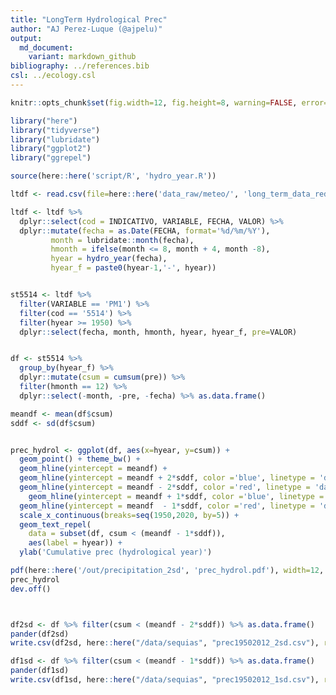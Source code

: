 ```yaml
---
title: "LongTerm Hydrological Prec"
author: "AJ Perez-Luque (@ajpelu)"
output: 
  md_document:
    variant: markdown_github
bibliography: ../references.bib 
csl: ../ecology.csl
---
```


```r
knitr::opts_chunk$set(fig.width=12, fig.height=8, warning=FALSE, error=TRUE, message=FALSE)
```


```r
library("here")
library("tidyverse")
library("lubridate")
library("ggplot2")
library("ggrepel")
```

```r
source(here::here('script/R', 'hydro_year.R'))
```


```r
ltdf <- read.csv(file=here::here('data_raw/meteo/', 'long_term_data_rediam_data.txt'), header=T, sep=';', dec=',')

ltdf <- ltdf %>% 
  dplyr::select(cod = INDICATIVO, VARIABLE, FECHA, VALOR) %>% 
  dplyr::mutate(fecha = as.Date(FECHA, format='%d/%m/%Y'),
         month = lubridate::month(fecha),
         hmonth = ifelse(month <= 8, month + 4, month -8), 
         hyear = hydro_year(fecha),
         hyear_f = paste0(hyear-1,'-', hyear))


st5514 <- ltdf %>% 
  filter(VARIABLE == 'PM1') %>% 
  filter(cod == '5514') %>% 
  filter(hyear >= 1950) %>% 
  dplyr::select(fecha, month, hmonth, hyear, hyear_f, pre=VALOR)


df <- st5514 %>% 
  group_by(hyear_f) %>% 
  dplyr::mutate(csum = cumsum(pre)) %>% 
  filter(hmonth == 12) %>% 
  dplyr::select(-month, -pre, -fecha) %>% as.data.frame()

meandf <- mean(df$csum)
sddf <- sd(df$csum)


prec_hydrol <- ggplot(df, aes(x=hyear, y=csum)) + 
  geom_point() + theme_bw() + 
  geom_hline(yintercept = meandf) + 
  geom_hline(yintercept = meandf + 2*sddf, color ='blue', linetype = 'dashed') +
  geom_hline(yintercept = meandf - 2*sddf, color ='red', linetype = 'dashed') +
    geom_hline(yintercept = meandf + 1*sddf, color ='blue', linetype = 'dotted') +
  geom_hline(yintercept = meandf  - 1*sddf, color ='red', linetype = 'dotted') +
  scale_x_continuous(breaks=seq(1950,2020, by=5)) +
  geom_text_repel(
    data = subset(df, csum < (meandf - 1*sddf)),
    aes(label = hyear)) +
  ylab('Cumulative prec (hydrological year)')

pdf(here::here('/out/precipitation_2sd', 'prec_hydrol.pdf'), width=12, height = 9)
prec_hydrol
dev.off()



df2sd <- df %>% filter(csum < (meandf - 2*sddf)) %>% as.data.frame()
pander(df2sd)
write.csv(df2sd, here::here("/data/sequias", "prec19502012_2sd.csv"), row.names = FALSE)

df1sd <- df %>% filter(csum < (meandf - 1*sddf)) %>% as.data.frame()
pander(df1sd)
write.csv(df1sd, here::here("/data/sequias", "prec19502012_1sd.csv"), row.names = FALSE)

```
